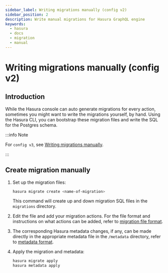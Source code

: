 ```yaml
---
sidebar_label: Writing migrations manually (config v2)
sidebar_position: 2
description: Write manual migrations for Hasura GraphQL engine
keywords:
  - hasura
  - docs
  - migration
  - manual
---
```


# Writing migrations manually (config v2)

## Introduction

While the Hasura console can auto generate migrations for every action,
sometimes you might want to write the migrations yourself, by hand.
Using the Hasura CLI, you can bootstrap these migration files and write
the SQL for the Postgres schema.

:::info Note

For `config v3`, see [Writing migrations manually](/graphql/core/migrations/advanced/writing-migrations-manually.mdx).

:::

## Create migration manually

1.  Set up the migration files:

    ```bash
    hasura migrate create <name-of-migration>
    ```

    This command will create up and down migration SQL files in the
    `migrations` directory.

2.  Edit the file and add your migration actions. For the file format
    and instructions on what actions can be added, refer to
    [migration file format](/graphql/core/migrations/config-v2/reference/migration-file-format.mdx).

3.  The corresponding Hasura metadata changes, if any, can be made
    directly in the appropriate metadata file in the `/metadata`
    directory, refer to [metadata format](/graphql/core/migrations/config-v2/reference/metadata-format.mdx).

4.  Apply the migration and metadata:

    ```bash
    hasura migrate apply
    hasura metadata apply
    ```
